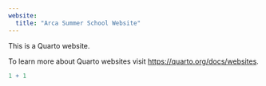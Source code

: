 ```yaml
---
website:  
  title: "Arca Summer School Website"
---
```


This is a Quarto website.

To learn more about Quarto websites visit <https://quarto.org/docs/websites>.

```r
1 + 1
```
